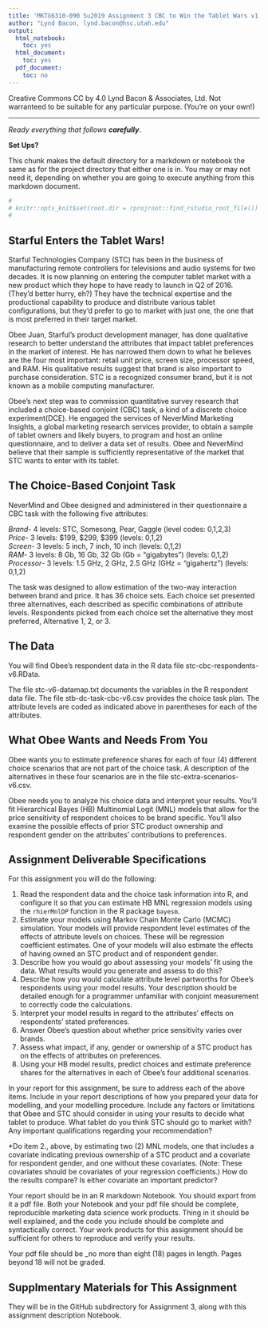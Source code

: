 ```yaml
---
title: 'MKTG6310-090 Su2019 Assignment 3 CBC to Win the Tablet Wars v1'
author: "Lynd Bacon, lynd.bacon@hsc.utah.edu"
output:
  html_notebook:
    toc: yes
  html_document:
    toc: yes
  pdf_document:
    toc: no
---
```


Creative Commons CC by 4.0 Lynd Bacon & Associates, Ltd.  Not warranteed to be suitable for any particular purpose. (You're on your own!)

---

_Ready everything that follows **carefully**_. 

**Set Ups?**

This chunk makes the default directory for a markdown or notebook the same as for the project directory that either one is in.  You may or may not need it, depending on whether you are going to execute anything from this markdown document.
```r
#
# knitr::opts_knit$set(root.dir = rprojroot::find_rstudio_root_file())
# 
```

## Starful Enters the Tablet Wars!

Starful Technologies Company (STC) has been in the business of manufacturing remote controllers for televisions and audio systems for two decades. It is now planning on entering the computer tablet market with a new product which they hope to have ready to launch in Q2 of 2016.  (They'd better hurry, eh?)  They have the technical expertise and the productional capability to produce and distribute various tablet configurations, but they'd prefer to go to market with just one, the one that is most preferred in their target market.

Obee Juan, Starful's product development manager, has done qualitative research to better understand the attributes that impact tablet preferences in the market of interest.  He has narrowed them down to what he believes are the four most important:  retail unit price, screen size, processor speed, and RAM.   His qualitative results suggest that brand is also important to purchase consideration.  STC is a recognized consumer brand, but it is not known as a mobile computing manufacturer.

Obee's next step was to commission quantitative survey research that included a choice-based conjoint (CBC) task, a kind of a discrete choice experiment(DCE).  He engaged the services of NeverMind Marketing Insights, a global marketing research services provider, to obtain a sample of tablet owners and likely buyers, to program and host an online questionnaire, and to deliver a data set of results.  Obee and NeverMind believe that their sample is sufficiently representative of the market that STC wants to enter with its tablet. 

## The Choice-Based Conjoint Task

NeverMind and Obee designed and administered in their questionnaire a CBC task with the following five attributes:

_Brand_-  4 levels: STC, Somesong, Pear, Gaggle (level codes: 0,1,2,3)  
_Price_- 3 levels: $199, $299, $399 (levels: 0,1,2)  
_Screen_- 3 levels: 5 inch, 7 inch, 10 inch (levels: 0,1,2)  
_RAM_- 3 levels: 8 Gb, 16 Gb, 32 Gb (Gb = “gigabytes”) (levels: 0,1,2)  
_Processor_- 3 levels: 1.5 GHz, 2 GHz, 2.5 GHz (GHz = “gigahertz”)  (levels: 0,1,2)

The task was designed to allow estimation of the two-way interaction between brand and price.  It has 36 choice sets.  Each choice set presented three alternatives, each described as specific combinations of attribute levels.  Respondents picked from each choice set the alternative they most preferred, Alternative 1, 2, or 3.

## The Data

You will find Obee's respondent data in the R data file stc-cbc-respondents-v6.RData.     

The file stc-v6-datamap.txt documents the variables in the R respondent data file.  The file stb-dc-task-cbc-v6.csv provides the choice task plan.  The attribute levels are coded as indicated above in parentheses for each of the attributes.

## What Obee Wants and Needs From You

Obee wants you to estimate preference shares for each of four (4) different choice scenarios that are not part of the choice task.  A description of the alternatives in these four scenarios are in the file stc-extra-scenarios-v6.csv.

Obee needs you to analyze his choice data and interpret your results.  You'll fit Hierarchical Bayes (HB) Multinomial Logit (MNL) models that allow for the price sensitivity of respondent choices to be brand specific.  You'll also examine the possible effects of prior STC product ownership and respondent gender on the attributes' contributions to preferences.

## Assignment Deliverable Specifications

For this assignment you will do the following:

1. Read the respondent data and the choice task information into R, and configure it so that you can estimate  HB MNL regression models using the `rhierMnlDP` function in the R package `bayesm`.  
2. Estimate your models using Markov Chain Monte Carlo (MCMC) simulation.  Your models will provide respondent level estimates of the effects of attribute levels on choices. These will be regression coefficient estimates.  One of your models will also estimate the effects of having owned an STC product and of respondent gender.
3. Describe how you would go about assessing your models' fit using the data. What results would you generate and assess to do this?
4. Describe how you would calculate attribute level partworths for Obee's respondents using your model results. Your description should be detailed enough for a programmer unfamiliar with conjoint measurement to correctly code the calculations.
5. Interpret your model results in regard to the attributes' effects on respondents' stated preferences.  
6. Answer Obee's question about whether price sensitivity varies over brands.
7. Assess what impact, if any, gender or ownership of a STC product has on the effects of attributes on preferences.
8. Using your HB model results, predict choices and estimate preference shares for the alternatives in each of Obee's four additional scenarios.
     
In your report for this assignment, be sure to address each of the above items.  Include in your report descriptions of how you prepared your data for modelling, and your modelling procedure.  Include any factors or limitations that Obee and STC should consider in using your results to decide what tablet to produce.  What tablet do you think STC should go to market with? Any important qualifications regarding your recommendation?

*Do item 2., above, by estimating two (2) MNL models, one that includes a covariate indicating previous ownership of a STC product and a covariate for respondent gender, and one without these covariates.  (Note:  These covariates should be covariates of your regression coefficients.) How do the results compare?  Is either covariate an important predictor?

Your report should be in an R markdown Notebook.  You should export from it a pdf file.  Both your Notebook and your pdf file should be complete, reproducible marketing data science work products.  Thing in it should be well explained, and the code you include should be complete and syntactically correct.  Your work products for this assignment should be sufficient for others to reproduce and verify your results.

Your pdf file should be _no more than eight (18) pages in length.  Pages beyond 18 will not be graded.

## Supplmentary Materials for This Assignment

They will be in the GitHub subdirectory for Assignment 3, along with this assignment description Notebook.




